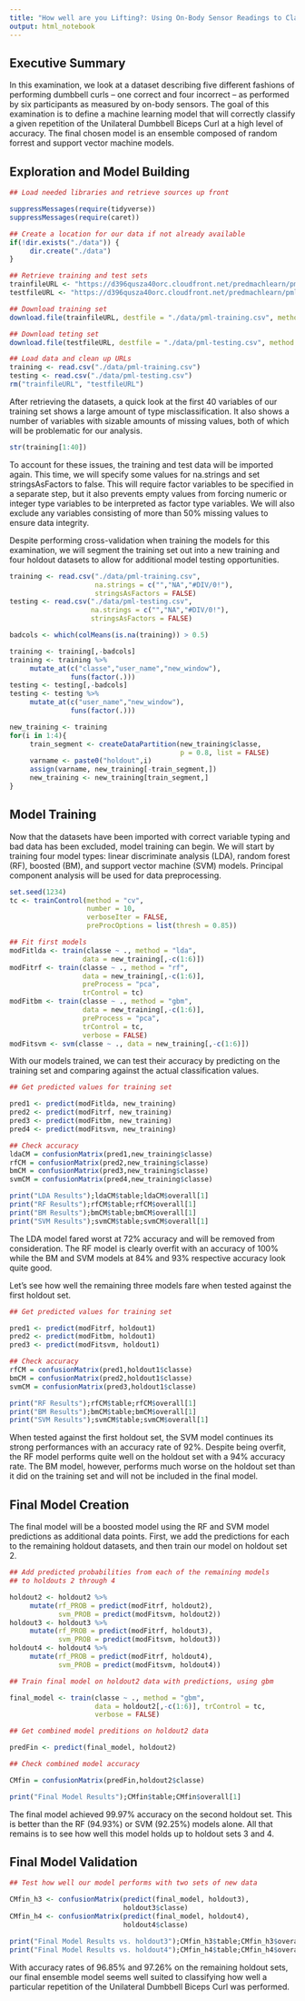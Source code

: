 ```yaml
---
title: "How well are you Lifting?: Using On-Body Sensor Readings to Classify Athletic Performance Quality"
output: html_notebook
---
```


## Executive Summary

In this examination, we look at a dataset describing five different fashions of performing dumbbell curls -- one correct and four incorrect -- as performed by six participants as measured by on-body sensors. The goal of this examination is to define a machine learning model that will correctly classify a given repetition of the Unilateral Dumbbell Biceps Curl at a high level of accuracy. The final chosen model is an ensemble composed of random forrest and support vector machine models.

## Exploration and Model Building

```r
## Load needed libraries and retrieve sources up front

suppressMessages(require(tidyverse))
suppressMessages(require(caret))

## Create a location for our data if not already available
if(!dir.exists("./data")) {
     dir.create("./data")
}

## Retrieve training and test sets
trainfileURL <- "https://d396qusza40orc.cloudfront.net/predmachlearn/pml-training.csv"
testfileURL <- "https://d396qusza40orc.cloudfront.net/predmachlearn/pml-testing.csv"

## Download training set
download.file(trainfileURL, destfile = "./data/pml-training.csv", method = "libcurl")

## Download teting set
download.file(testfileURL, destfile = "./data/pml-testing.csv", method = "libcurl")

## Load data and clean up URLs
training <- read.csv("./data/pml-training.csv")
testing <- read.csv("./data/pml-testing.csv")
rm("trainfileURL", "testfileURL")

```

After retrieving the datasets, a quick look at the first 40 variables of our training set shows a large amount of type misclassification. It also shows a number of variables with sizable amounts of missing values, both of which will be problematic for our analysis. 

```r
str(training[1:40])
```


To account for these issues, the training and test data will be imported again. This time, we will specify some values for na.strings and set stringsAsFactors to false. This will require factor variables to be specified in a separate step, but it also prevents empty values from forcing numeric or integer type variables to be interpreted as factor type variables. We will also exclude any variables consisting of more than 50% missing values to ensure data integrity.

Despite performing cross-validation when training the models for this examination, we will segment the training set out into a new training and four holdout datasets to allow for additional model testing opportunities.


```r
training <- read.csv("./data/pml-training.csv", 
                     na.strings = c("","NA","#DIV/0!"), 
                     stringsAsFactors = FALSE)
testing <- read.csv("./data/pml-testing.csv", 
                    na.strings = c("","NA","#DIV/0!"), 
                    stringsAsFactors = FALSE)

badcols <- which(colMeans(is.na(training)) > 0.5)

training <- training[,-badcols]
training <- training %>%
     mutate_at(c("classe","user_name","new_window"),
               funs(factor(.)))
testing <- testing[,-badcols]
testing <- testing %>% 
     mutate_at(c("user_name","new_window"),
               funs(factor(.)))

new_training <- training
for(i in 1:4){
     train_segment <- createDataPartition(new_training$classe, 
                                          p = 0.8, list = FALSE)
     varname <- paste0("holdout",i)
     assign(varname, new_training[-train_segment,])
     new_training <- new_training[train_segment,]
}
```

## Model Training

Now that the datasets have been imported with correct variable typing and bad data has been excluded, model training can begin. We will start by training four model types: linear discriminate analysis (LDA), random forest (RF), boosted (BM), and support vector machine (SVM) models. Principal component analysis will be used for data preprocessing.


```r
set.seed(1234)
tc <- trainControl(method = "cv",
                   number = 10,
                   verboseIter = FALSE,
                   preProcOptions = list(thresh = 0.85))

## Fit first models
modFitlda <- train(classe ~ ., method = "lda", 
                  data = new_training[,-c(1:6)])
modFitrf <- train(classe ~ ., method = "rf", 
                  data = new_training[,-c(1:6)], 
                  preProcess = "pca",
                  trControl = tc)
modFitbm <- train(classe ~ ., method = "gbm", 
                  data = new_training[,-c(1:6)],
                  preProcess = "pca",
                  trControl = tc,
                  verbose = FALSE)
modFitsvm <- svm(classe ~ ., data = new_training[,-c(1:6)])

```


With our models trained, we can test their accuracy by predicting on the training set and comparing against the actual classification values.

```r
## Get predicted values for training set

pred1 <- predict(modFitlda, new_training)
pred2 <- predict(modFitrf, new_training)
pred3 <- predict(modFitbm, new_training)
pred4 <- predict(modFitsvm, new_training)

## Check accuracy
ldaCM = confusionMatrix(pred1,new_training$classe)
rfCM = confusionMatrix(pred2,new_training$classe)
bmCM = confusionMatrix(pred3,new_training$classe)
svmCM = confusionMatrix(pred4,new_training$classe)

print("LDA Results");ldaCM$table;ldaCM$overall[1]
print("RF Results");rfCM$table;rfCM$overall[1]
print("BM Results");bmCM$table;bmCM$overall[1]
print("SVM Results");svmCM$table;svmCM$overall[1]

```

The LDA model fared worst at 72% accuracy and will be removed from consideration. The RF model is clearly overfit with an accuracy of 100% while the BM and SVM models at 84% and 93% respective accuracy look quite good.

Let's see how well the remaining three models fare when tested against the first holdout set.

```r
## Get predicted values for training set

pred1 <- predict(modFitrf, holdout1)
pred2 <- predict(modFitbm, holdout1)
pred3 <- predict(modFitsvm, holdout1)

## Check accuracy
rfCM = confusionMatrix(pred1,holdout1$classe)
bmCM = confusionMatrix(pred2,holdout1$classe)
svmCM = confusionMatrix(pred3,holdout1$classe)

print("RF Results");rfCM$table;rfCM$overall[1]
print("BM Results");bmCM$table;bmCM$overall[1]
print("SVM Results");svmCM$table;svmCM$overall[1]
```

When tested against the first holdout set, the SVM model continues its strong performances with an accuracy rate of 92%. Despite being overfit, the RF model performs quite well on the holdout set with a 94% accuracy rate. The BM model, however, performs much worse on the holdout set than it did on the training set and will not be included in the final model.

## Final Model Creation

The final model will be a boosted model using the RF and SVM model predictions as additional data points. First, we add the predictions for each to the remaining holdout datasets, and then train our model on holdout set 2.

```r
## Add predicted probabilities from each of the remaining models
## to holdouts 2 through 4

holdout2 <- holdout2 %>% 
     mutate(rf_PROB = predict(modFitrf, holdout2),
            svm_PROB = predict(modFitsvm, holdout2))
holdout3 <- holdout3 %>% 
     mutate(rf_PROB = predict(modFitrf, holdout3),
            svm_PROB = predict(modFitsvm, holdout3))
holdout4 <- holdout4 %>% 
     mutate(rf_PROB = predict(modFitrf, holdout4),
            svm_PROB = predict(modFitsvm, holdout4))

## Train final model on holdout2 data with predictions, using gbm

final_model <- train(classe ~ ., method = "gbm", 
                     data = holdout2[,-c(1:6)], trControl = tc, 
                     verbose = FALSE)

## Get combined model preditions on holdout2 data

predFin <- predict(final_model, holdout2)

## Check combined model accuracy

CMfin = confusionMatrix(predFin,holdout2$classe)

print("Final Model Results");CMfin$table;CMfin$overall[1]
```

The final model achieved 99.97% accuracy on the second holdout set. This is better than the RF (94.93%) or SVM (92.25%) models alone. All that remains is to see how well this model holds up to holdout sets 3 and 4.

## Final Model Validation

```r
## Test how well our model performs with two sets of new data

CMfin_h3 <- confusionMatrix(predict(final_model, holdout3),
                            holdout3$classe)
CMfin_h4 <- confusionMatrix(predict(final_model, holdout4),
                            holdout4$classe)

print("Final Model Results vs. holdout3");CMfin_h3$table;CMfin_h3$overall[1]
print("Final Model Results vs. holdout4");CMfin_h4$table;CMfin_h4$overall[1]
```

With accuracy rates of 96.85% and 97.26% on the remaining holdout sets, our final ensemble model seems well suited to classifying how well a particular repetition of the Unilateral Dumbbell Biceps Curl was performed.

